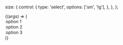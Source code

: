 
<Meta title="Components/SelectWithLabel" component={SelectWithLabel} />

  size: {
    control: {
      type: 'select',
      options: ['sm', 'lg'],
    },
  },
};

<Canvas>
  <Story
    name="Default"
    args={{
      id: 'basic-select',
      size: 'sm',
      ariaLabel: 'aria-label',
      label: 'Select option:',
    }}
    argTypes={argTypes}
  >
    {(args) => (
      <SelectWithLabel {...args}>
        <option value="option1">option 1</option>
        <option value="option2">option 2</option>
        <option value="option3">option 3</option>
      </SelectWithLabel>
    )}
  </Story>
</Canvas>

<ArgsTable story="Default" />

